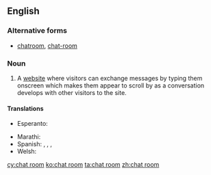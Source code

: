 ==English==

===Alternative forms===
* [[chatroom]], [[chat-room]]

===Noun===
{{en-noun|sg=[[chat]] [[room]]}}

# {{Internet}} A [[website]] where visitors can exchange messages by typing them onscreen which makes them appear to scroll by as a conversation develops with other visitors to the site.

====Translations====
{{trans-top|website}}
* Esperanto: {{t|eo| babilejo}}
{{trans-mid}}
* Marathi: {{t|mr|चॅट रूम|f|tr=cǎṭa rūma|sc=Deva}}
* Spanish: {{t|es|sala de chat|f}}, {{t|es|sala de charla|f}}, {{t|es|sala de plática|f}}, {{t|es|sala de conversación|f}}
* Welsh: {{t|cy|ystafell sgwrsio|f}}
{{trans-bottom}}

[[cy:chat room]]
[[ko:chat room]]
[[ta:chat room]]
[[zh:chat room]]